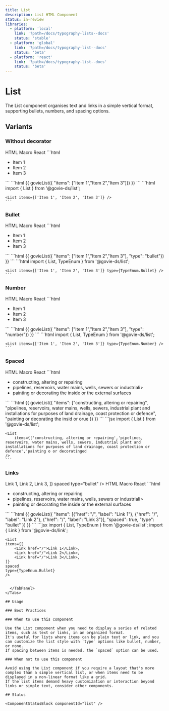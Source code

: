 ```yaml
---
title: List
description: List HTML Component
status: in-review
libraries:
  - platform: 'local'
    link: '?path=/docs/typography-lists--docs'
    status: 'stable'
  - platform: 'global'
    link: '?path=/docs/typography-list--docs'
    status: 'beta'
  - platform: 'react'
    link: '?path=/docs/typography-list--docs'
    status: 'beta'
---
```


# List

The List component organises text and links in a simple vertical format, supporting bullets, numbers, and spacing options.

## Variants

### Without decorator

<ComponentContainer>
  <List items={['Item 1', 'Item 2', 'Item 3']} />
</ComponentContainer>

<Tabs id="tab0">
  <TabList>
    <TabItem value="tab01" checked>HTML</TabItem>
    <TabItem value="tab02">Macro</TabItem>
    <TabItem value="tab03">React</TabItem>
  </TabList>
  <TabPanel value="tab01">        
    ```html
    <ul class="gi-list">
        <li>Item 1</li>
        <li>Item 2</li>
        <li>Item 3</li>
    </ul>
    ```
  </TabPanel>
  <TabPanel value="tab02">        
    ```html
    {{ govieList({ "items": ["Item 1","Item 2","Item 3"]}) }}
    ```
  </TabPanel>
  <TabPanel value="tab03">
    ```html
    import { List } from '@govie-ds/list';

    <List items={['Item 1', 'Item 2', 'Item 3']} />
    ```

  </TabPanel>
</Tabs>

### Bullet

<ComponentContainer>
  <List items={['Item 1', 'Item 2', 'Item 3']} type="bullet" />
</ComponentContainer>

<Tabs id="tab1">
  <TabList>
    <TabItem value="tab11" checked>HTML</TabItem>
    <TabItem value="tab12">Macro</TabItem>
    <TabItem value="tab13">React</TabItem>
  </TabList>
  <TabPanel value="tab11">        
    ```html
    <ul class="gi-list-bullet">
        <li>Item 1</li>
        <li>Item 2</li>
        <li>Item 3</li>
    </ul>
    ```
  </TabPanel>
  <TabPanel value="tab12">        
    ```html
    {{ govieList({ "items": ["Item 1","Item 2","Item 3"], "type": "bullet"}) }}
    ```
  </TabPanel>
  <TabPanel value="tab13">
    ```html
    import { List, TypeEnum } from '@govie-ds/list';

    <List items={['Item 1', 'Item 2', 'Item 3']} type={TypeEnum.Bullet} />
    ```

  </TabPanel>
</Tabs>

### Number

<ComponentContainer>
  <List items={['Item 1', 'Item 2', 'Item 3']} type="number" />
</ComponentContainer>

<Tabs id="tab2">
  <TabList>
    <TabItem value="tab21" checked>HTML</TabItem>
    <TabItem value="tab22">Macro</TabItem>
    <TabItem value="tab23">React</TabItem>
  </TabList>
  <TabPanel value="tab21">        
    ```html
    <ul class="gi-list-number">
        <li>Item 1</li>
        <li>Item 2</li>
        <li>Item 3</li>
    </ul>
    ```
  </TabPanel>
  <TabPanel value="tab12" >        
    ```html
    {{ govieList({ "items": ["Item 1","Item 2","Item 3"], "type": "number"}) }}
    ```
  </TabPanel>
  <TabPanel value="tab13" key="tab13-0">
    ```html
    import { List, TypeEnum } from '@govie-ds/list';

    <List items={['Item 1', 'Item 2', 'Item 3']} type={TypeEnum.Number} />
    ```

  </TabPanel>
</Tabs>

### Spaced

<ComponentContainer>
  <List
    items={[
      'constructing, altering or repairing',
      'pipelines, reservoirs, water mains or wells',
      'painting or decorating the inside or the external surfaces',
    ]}
    spaced
  />
</ComponentContainer>

<Tabs id="tab3">
  <TabList>
    <TabItem value="tab31" checked>HTML</TabItem>
    <TabItem value="tab32">Macro</TabItem>
    <TabItem value="tab33">React</TabItem>
  </TabList>
<TabPanel value="tab31">
  ```html
  <ul class="gi-list gi-list-spaced">
    <li>constructing, altering or repairing</li>
    <li>pipelines, reservoirs, water mains, wells, sewers or industriali>
    <li>painting or decorating the inside or the external surfaces</li>
  </ul>
  ```
</TabPanel>

  <TabPanel value="tab32">        
    ```html
    {{ govieList({ 
        "items": ["constructing, altering or repairing", "pipelines, reservoirs, water mains, wells, sewers, industrial plant and installations for purposes of land drainage, coast protection or defence", "painting or decorating the insid or orue
     })
    }}
    ```
  </TabPanel>

  <TabPanel value="tab33">        
    ```jsx
    import { List } from '@govie-ds/list';

    <List
        items={['constructing, altering or repairing','pipelines, reservoirs, water mains, wells, sewers, industrial plant and installations for purposes of land drainage, coast protection or defence','painting o or decoratinged
    />
    ```

  </TabPanel>
</Tabs>

### Links

<ComponentContainer>
  <List
    items={[
      <Link href="/">Link 1</Link>,
      <Link href="/">Link 2</Link>,
      <Link href="/">Link 3</Link>,
    ]}
    spaced
    type="bullet"
  />
</ComponentContainer>

<Tabs id="tab4">
  <TabList>
    <TabItem value="tab41" checked>HTML</TabItem>
    <TabItem value="tab42">Macro</TabItem>
    <TabItem value="tab43">React</TabItem>
  </TabList>
<TabPanel value="tab41">
  ```html
  <ul class="gi-list-bullet gi-list-spaced">
    <li>constructing, altering or repairing</li>
    <li>pipelines, reservoirs, water mains, wells, sewers or industriali>
    <li>painting or decorating the inside or the external surfaces</li>
  </ul>
  ```
</TabPanel>

  <TabPanel value="tab42">        
    ```html
    {{ govieList({ 
        "items": [{"href": "/", "label": "Link 1"}, {"href": "/", "label": "Link 2"}, {"href": "/", "label": "Link 3"}], 
        "spaced": true,
        "type": "bullet"
     })
    }}
    ```
  </TabPanel>

  <TabPanel value="tab43">        
    ```jsx
    import { List, TypeEnum } from '@govie-ds/list';
    import { Link } from '@govie-ds/link';

    <List
    items={[
        <Link href="/">Link 1</Link>,
        <Link href="/">Link 2</Link>,
        <Link href="/">Link 3</Link>,
    ]}
    spaced
    type={TypeEnum.Bullet}
    />

```

  </TabPanel>
</Tabs>

## Usage

### Best Practices

### When to use this component

Use the List component when you need to display a series of related items, such as text or links, in an organized format.
It's useful for lists where items can be plain text or link, and you can customize the list style with `type` options like bullet, number, or none.
If spacing between items is needed, the `spaced` option can be used.

### When not to use this component

Avoid using the List component if you require a layout that's more complex than a simple vertical list, or when items need to be displayed in a non-linear format like a grid.
If the list items demand heavy customization or interaction beyond links or simple text, consider other components.

## Status

<ComponentStatusBlock componentId="list" />

